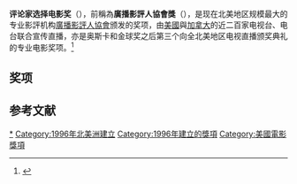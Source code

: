 {{About|評論家選擇獎中的電影獎項|獎勵電視類獎項|評論家選擇電視獎}}
{{NoteTA
|G1=Show
|G2=Movie
}}
{{Infobox award
| name           = 評論家選擇電影獎<br />Critics' Choice Movie Awards
| current_awards = 第27屆評論家選擇電影獎
| image          = Critics' Choice icon.png
| alt            =
| caption        =
| description    = 電影成就中最優秀作品
| presenter      = [[廣播影評人協會|廣播影評人協會]]
| country        = 美國
| year           = 1996年
| website        = [http://www.criticschoice.com/ www.criticschoice.com]
}}
'''评论家选择电影奖'''（{{lang-en|Critics' Choice Movie Awards}}），前稱為'''廣播影評人協會獎'''（{{lang|en|Broadcast Film Critics Association Award}}），是现在北美地区规模最大的专业影評机构[[廣播影評人協會|廣播影評人協會]]颁发的奖项，由[[美國|美國]]與[[加拿大|加拿大]]的近二百家电视台、电台联合宣传直播，亦是奥斯卡和金球奖之后第三个向全北美地区电视直播颁奖典礼的专业电影奖项。<ref>{{Cite web |url=http://www.criticschoice.com/ |title=评论家选择奖的官方網站 |accessdate=2014-01-27 |archive-date=2012-12-12 |archive-url=https://web.archive.org/web/20121212120329/http://www.criticschoice.com/ |dead-url=yes }}</ref>

==奖项==
{{columns-list|colwidth=22em|
*[[評論家選擇電影獎最佳動作電影|最佳動作電影]] (自从2009年)
*[[評論家選擇電影獎最佳整體演出|最佳整體演出]] (自从2001年)
*[[評論家選擇電影獎最佳男主角|最佳男主角]] (自从1995年)
*[[評論家選擇電影獎最佳女主角|最佳女主角]] (自从1995年)
*{{le|评论家选择电影奖最佳动作片男主角|Critics' Choice Movie Award for Best Actor in an Action Movie|最佳动作片男主角}} (2012–16年)
*{{le|评论家选择电影奖最佳动作片女主角|Critics' Choice Movie Award for Best Actress in an Action Movie|最佳动作片女主角}} (2012–16年)
*[[評論家選擇電影獎最佳喜劇男主角|最佳喜劇男主角]] (2012–19年)
*[[評論家選擇電影獎最佳喜劇女主角|最佳喜劇女主角]] (2012–19年)
*[[評論家選擇電影獎最佳動畫|最佳動畫]] (自从1998年)
*[[評論家選擇電影獎最佳美術指導|最佳美術指導]] (自从2009年)
*[[評論家選擇電影獎最佳攝影|最佳攝影]] (自从2009年)
*[[評論家選擇電影獎最佳喜劇電影|最佳喜劇電影]] (自从2005年)
*[[評論家選擇電影獎最佳服裝設計|最佳服裝設計]] (自从2009年)
*[[評論家選擇電影獎最佳導演|最佳導演]] (自从1995年)
*{{le|评论家选择电影奖最佳纪录长片|Critics' Choice Movie Award for Best Documentary Feature|最佳纪录长片}} (自从1995年)
*[[評論家選擇電影獎最佳剪接|最佳剪接]] (自从2009年)
*{{le|评论家选择电影奖最佳家庭电影|Broadcast Film Critics Association Award for Best Family Film|最佳家庭电影}} (1997–2007年)
*[[評論家選擇電影獎最佳外語片|最佳外語片]] (自从1995年)
*[[評論家選擇電影獎最佳化妝與髮型設計|最佳化妝與髮型設計]] (自从2009年)
*[[評論家選擇電影獎最佳電影|最佳電影]] (自从1995年)
*[[評論家選擇電影獎最佳科幻/恐怖電影|最佳科幻/恐怖電影]] (自从2012年)
*[[評論家選擇電影獎最佳電影配樂|最佳電影配樂]] (自从1999年)
*[[評論家選擇電影獎最佳劇本|最佳劇本]] (自从1995年)
*[[評論家選擇電影獎最佳電影原創歌曲|最佳電影原創歌曲]] (自从1998年)
*{{le|评论家选择电影奖最佳音效|Critics' Choice Movie Award for Best Sound|最佳音效}} (2009–2011年)
*[[評論家選擇電影獎最佳男配角|最佳男配角]] (自从1995年)
*[[評論家選擇電影獎最佳女配角|最佳女配角]] (自从1995年)
*[[評論家選擇電影獎最佳視覺效果|最佳視覺效果]] (自从2009年)
*[[評論家選擇電影獎最佳年輕演員|最佳年輕演員]] (自从1996年)
}}

==参考文献==
{{reflist}}

{{評論家選擇電影獎}}
{{評論家選擇電影獎最佳影片}}
{{評論家選擇電影獎最佳女主角}}
{{評論家選擇電影獎最佳男主角}}
{{評論家選擇電影獎最佳女配角}}
{{評論家選擇電影獎最佳男配角}}
{{評論家選擇電影獎最佳導演}}
{{評論家選擇電影獎最佳外語片}}
{{評論家選擇電影獎最佳年輕演員}}
{{美國電影}}

[[Category:評論家選擇電影獎|*]]
[[Category:1996年北美洲建立|Category:1996年北美洲建立]]
[[Category:1996年建立的獎項|Category:1996年建立的獎項]]
[[Category:美國電影獎項|Category:美國電影獎項]]